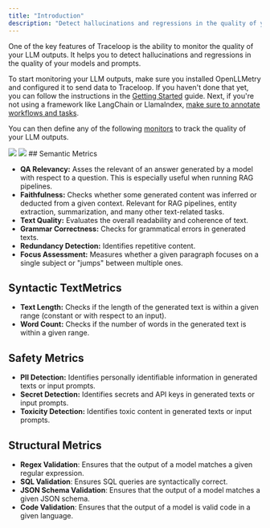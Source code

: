 ```yaml
---
title: "Introduction"
description: "Detect hallucinations and regressions in the quality of your LLMs"
---
```


One of the key features of Traceloop is the ability to monitor the quality of your LLM outputs. It helps you to detect hallucinations and regressions in the quality of your models and prompts.

To start monitoring your LLM outputs, make sure you installed OpenLLMetry and configured it to send data to Traceloop. If you haven't done that yet, you can follow the instructions in the [Getting Started](/openllmetry/getting-started) guide.
Next, if you're not using a framework like LangChain or LlamaIndex, [make sure to annotate workflows and tasks](/openllmetry/tracing/decorators).

You can then define any of the following [monitors](https://app.traceloop.com/monitors/prd) to track the quality of your LLM outputs.

<Frame>
  <img className="block dark:hidden" src="/img/monitor-light.png" />
  <img className="hidden dark:block" src="/img/monitor-dark.png" />
</Frame>
## Semantic Metrics

- **QA Relevancy:** Asses the relevant of an answer generated by a model with respect to a question. This is especially useful when running RAG pipelines.
- **Faithfulness:** Checks whether some generated content was inferred or deducted from a given context. Relevant for RAG pipelines, entity extraction, summarization, and many other text-related tasks.
- **Text Quality:** Evaluates the overall readability and coherence of text.
- **Grammar Correctness:** Checks for grammatical errors in generated texts.
- **Redundancy Detection:** Identifies repetitive content.
- **Focus Assessment:** Measures whether a given paragraph focuses on a single subject or "jumps" between multiple ones.

## Syntactic TextMetrics

- **Text Length:** Checks if the length of the generated text is within a given range (constant or with respect to an input).
- **Word Count:** Checks if the number of words in the generated text is within a given range.

## Safety Metrics

- **PII Detection:** Identifies personally identifiable information in generated texts or input prompts.
- **Secret Detection:** Identifies secrets and API keys in generated texts or input prompts.
- **Toxicity Detection:** Identifies toxic content in generated texts or input prompts.

## Structural Metrics

- **Regex Validation**: Ensures that the output of a model matches a given regular expression.
- **SQL Validation**: Ensures SQL queries are syntactically correct.
- **JSON Schema Validation**: Ensures that the output of a model matches a given JSON schema.
- **Code Validation**: Ensures that the output of a model is valid code in a given language.
